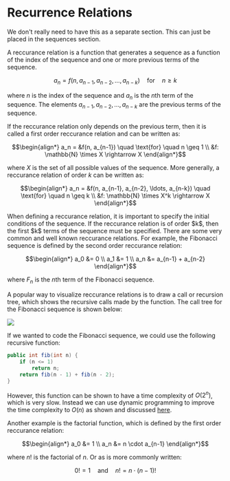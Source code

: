 
# Recurrence Relations

<Callout type="todo">
We don't really need to have this as a separate section. This can just be placed in the sequences section.
</Callout>

A reccurance relation is a function that generates a sequence as a function of the index of the sequence and one 
or more previous terms of the sequence.

```math
a_n = f(n, a_{n-1}, a_{n-2}, \ldots, a_{n-k}) \quad \text{for} \quad n \geq k
```

where $n$ is the index of the sequence and $a_n$ is the $n$th term of the sequence. The elements 
$a_{n-1}, a_{n-2}, \ldots, a_{n-k}$ are the previous terms of the sequence. 

If the reccurance relation only depends on the previous term, then it is called a first order reccurance relation 
and can be written as:

```math
\begin{align*}
a_n = &f(n, a_{n-1}) \quad \text{for} \quad n \geq 1 \\
&f: \mathbb{N} \times X \rightarrow X
\end{align*}
```

where $X$ is the set of all possible values of the sequence. More generally, a reccurance relation of order $k$
can be written as:

```math
\begin{align*}
a_n = &f(n, a_{n-1}, a_{n-2}, \ldots, a_{n-k}) \quad \text{for} \quad n \geq k \\
&f: \mathbb{N} \times X^k \rightarrow X
\end{align*}
```

<Callout type="warning">
When defining a reccurance relation, it is important to specify the initial conditions of the sequence.
If the reccurance relation is of order $k$, then the first $k$ terms of the sequence must be specified.
</Callout>

<Callout type="example">
There are some very common and well known reccurance relations. For example, the Fibonacci sequence is defined by the 
second order reccurance relation:

```math
\begin{align*}
a_0 &= 0 \\
a_1 &= 1 \\
a_n &= a_{n-1} + a_{n-2}
\end{align*}
```

where $F_n$ is the $n$th term of the Fibonacci sequence.

A popular way to visualize reccurance relations is to draw a call or recursion tree, which
shows the recursive calls made by the function. The call tree for the Fibonacci sequence is shown below:

<Image 
    src="/maths/relationsFibonacci.png"
    caption="The call tree for the Fibonacci sequence."
    width={700}
/>

If we wanted to code the Fibonacci sequence, we could use the following recursive function:

```java
public int fib(int n) {
    if (n <= 1)
        return n;
    return fib(n - 1) + fib(n - 2);
}
```

However, this function can be shown to have a time complexity of $O(2^n)$, which is very slow. Instead we 
can use dynamic programming to improve the time complexity to $O(n)$ as shown and discussed [here](/garden/cs/algd/dynamicProgramming/introduction).

Another example is the factorial function, which is defined by the first order reccurance relation:

```math
\begin{align*}
a_0 &= 1 \\
a_n &= n \cdot a_{n-1}
\end{align*}
```

where $n!$ is the factorial of $n$. Or as is more commonly written:

```math
0! = 1 \quad \text{and} \quad n! = n \cdot (n-1)!
```

</Callout>